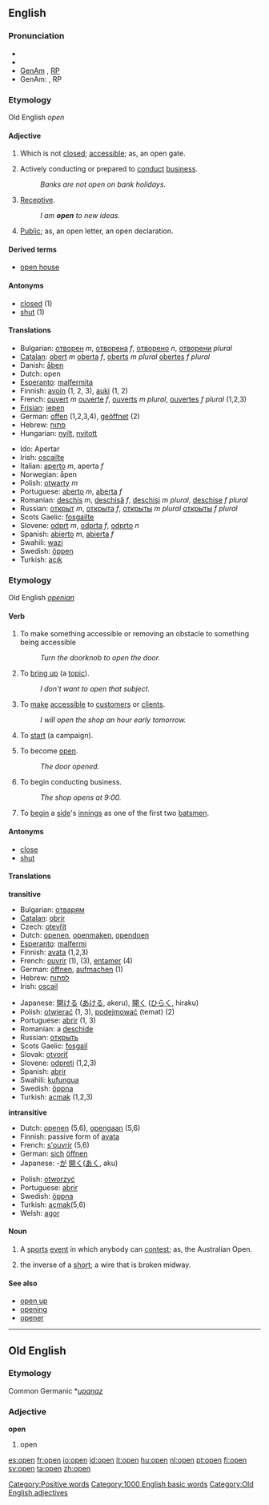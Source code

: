 ==English==

{{rank|leave|rest|2|325|open|therefore|feet|lay}}

===Pronunciation===
* {{audio|en-us-open.ogg|Audio (US)}}
* {{AHD|ō'pən}}
* [[w:General American|GenAm]] {{IPA|/ˈop(ə)n/}}, [[w:Received Pronunciation|RP]] {{IPA|/ˈəʊp(ə)n/}}
* GenAm: {{SAMPA|/"op(@)n/}}, RP {{SAMPA|/"@Up(@)n/}}

===Etymology===
Old English ''open''

====Adjective====
{{en-adj}}

# {{not comparable}} Which is not [[closed]]; [[accessible]]; as, an open gate.
# {{not comparable}} Actively conducting or prepared to [[conduct]] [[business]].
#:''Banks are not open on bank holidays.''
# {{comparable}} [[receptive|Receptive]].
#:''I am '''open''' to new ideas.''
# {{not comparable}} [[public|Public]]; as, an open letter, an open declaration.

====Derived terms====
*[[open house]]

====Antonyms====
*[[closed]] (1)
*[[shut]] (1)

====Translations====
{{rfc-trans}}
{{top}}
*Bulgarian: [[отворен]] ''m'', [[отворена]] ''f'', [[отворено]] ''n'', [[отворени]] ''plural''
*[[Catalan]]: [[obert]] ''m'' [[oberta]] ''f'', [[oberts]] ''m plural'' [[obertes]] ''f plural''
*Danish: [[åben]]
*Dutch: open
*[[Esperanto]]: [[malfermita]]
*Finnish: [[avoin]] (1, 2, 3), [[auki]] (1, 2)
*French: [[ouvert]] ''m'' [[ouverte]] ''f'', [[ouverts]] ''m plural'', [[ouvertes]] ''f plural'' (1,2,3)
*[[Frisian]]: [[iepen]]
*German: [[offen]] (1,2,3,4), [[geöffnet]] (2)
*Hebrew:  [[פתוח]]
*Hungarian: [[nyílt]], [[nyitott]]
{{mid}}
*Ido: Apertar
*Irish: [[oscailte]]
*Italian: [[aperto]] ''m'', aperta ''f''
*Norwegian: åpen
*Polish: [[otwarty]] ''m''
*Portuguese: [[aberto]] ''m'', [[aberta]] ''f''
*Romanian: [[deschis]] ''m'', [[deschisă]] ''f'', [[deschişi]] ''m plural'', [[deschise]] ''f plural''
*Russian: [[открыт]] ''m'', [[открыта]] ''f'', [[открыты]] ''m plural'' [[открыты]] ''f plural''
*Scots Gaelic: [[fosgailte]]
*Slovene: [[odprt]] ''m'', [[odprta]] ''f'', [[odprto]] ''n''
*Spanish: [[abierto]] ''m'', [[abierta]] ''f''
*Swahili: [[wazi]]
*Swedish: [[öppen]]
*Turkish: [[açık]]
{{bottom}}

===Etymology===
Old English ''[[openian]]''

====Verb====
{{en-verb}}

# {{transitive}} To make something accessible or removing an obstacle to something being accessible
#:''Turn the doorknob to open the door.''
# {{transitive}} To [[bring up]] (a [[topic]]). 
#:''I don't want to open that subject.''
# {{transitive}} To [[make]] [[accessible]] to [[customer]]s or [[client]]s. 
#:''I will open the shop an hour early tomorrow.''
# {{transitive}} To [[start]] (a campaign).
# {{intransitive}} To become [[open#Adjective|open]].
#:''The door opened.'' 
# {{intransitive}}  To begin conducting business.
#:''The shop opens at 9:00.''
# {{intransitive}} {{cricket}} To [[begin]] a [[side]]'s [[innings]] as one of the first two [[batsmen]].

====Antonyms====
*[[close]]
*[[shut]]

====Translations====
{{rfc-trans}}
'''transitive'''
{{top}}
*Bulgarian: [[отварям]]
*[[Catalan]]: [[obrir]]
*Czech: [[otevřít]]
*Dutch: [[openen]], [[openmaken]], [[opendoen]]
*[[Esperanto]]: [[malfermi]]
*Finnish: [[avata]] (1,2,3)
*French: [[ouvrir]] (1), (3), [[entamer]] (4)
*German: [[öffnen]], [[aufmachen]] (1)
*Hebrew: [[לפתוח]]
*Irish: [[oscail]]
{{mid}}
*Japanese: [[開ける]] ([[あける]], akeru), [[開く]] ([[ひらく]], hiraku)
*Polish: [[otwierać]] (1, 3), [[podejmować]] (temat) (2)
*Portuguese: [[abrir]] (1, 3)
*Romanian: a [[deschide]]
*Russian: [[открыть]]
*Scots Gaelic: [[fosgail]]
*Slovak: [[otvoriť]] 
*Slovene: [[odpreti]] (1,2,3)
*Spanish: [[abrir]]
*Swahili: [[kufungua]]
*Swedish: [[öppna]]
*Turkish: [[açmak]] (1,2,3)
{{bottom}}

'''intransitive'''
{{top}}
*Dutch: [[openen]] (5,6), [[opengaan]] (5,6)
*Finnish: passive form of [[avata]]
*French: [[s'ouvrir]] (5,6)
*German: [[sich]] [[öffnen]]
*Japanese: -[[が]] [[開く]]([[あく]], aku)
{{mid}}
*Polish: [[otworzyć]] 
*Portuguese: [[abrir]]
*Swedish: [[öppna]]
*Turkish: [[açmak]](5,6)
*Welsh: [[agor]]
{{bottom}}

====Noun====
{{en-noun}}

# A [[sports]] [[event]] in which anybody can [[contest]]; as, the Australian Open.
# {{electronics}} the inverse of a [[short]]; a wire that is broken midway.

====See also====
*[[open up]]
*[[opening]]
*[[opener]]

[[Category:Positive words]]
[[Category:1000 English basic words]]

----

==Old English==

===Etymology===
Common Germanic *''[[upanaz]]''
===Adjective===
'''open'''

# open

[[Category:Old English adjectives]]

[[es:open]]
[[fr:open]]
[[io:open]]
[[id:open]]
[[it:open]]
[[hu:open]]
[[nl:open]]
[[pt:open]]
[[fi:open]]
[[sv:open]]
[[ta:open]]
[[zh:open]]